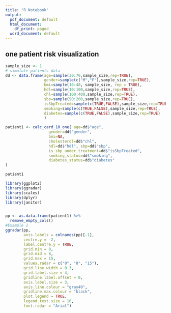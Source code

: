 ```yaml
---
title: "R Notebook"
output:
  pdf_document: default
  html_document:
    df_print: paged
  word_document: default
---
```



## one patient risk visualization 
```r
sample_size <- 1
# simulate patients data
dd <- data.frame(age=sample(30:70,sample_size,rep=TRUE),
                 gender=sample(c("M","F"),sample_size,rep=TRUE),
                 bmi=sample(16:48, sample_size, rep = TRUE),
                 hdl=sample(10:100,sample_size,rep=TRUE),
                 chl=sample(100:400,sample_size,rep=TRUE),
                 sbp=sample(90:200,sample_size,rep=TRUE),
                 isSbpTreated=sample(c(TRUE,FALSE),sample_size,rep=TRUE),
                 smoking=sample(c(TRUE,FALSE),sample_size,rep=TRUE),
                 diabetes=sample(c(TRUE,FALSE),sample_size,rep=TRUE)
                 )

patient1 <- calc_card_10_one( age=dd$"age",
                   gender=dd$"gender",
                   bmi=NA,
                   cholesterol=dd$"chl",
                   hdl=dd$"hdl", sbp=dd$"sbp",
                   is_sbp_under_treatment=dd$"isSbpTreated",
                   smoking_status=dd$"smoking",
                   diabetes_status=dd$"diabetes"
)

patient1
```


```r
library(ggplot2)
library(ggradar)
library(scales)
library(dplyr)
library(janitor)


pp <- as.data.frame(patient1) %>%
  remove_empty_cols()
#Example 1
ggradar(pp,
        axis.labels = colnames(pp)[-1],
        centre.y = -2,
        label.centre.y = TRUE,
        grid.min = 0,
        grid.mid = 8,
        grid.max = 15,
        values.radar = c("0", "8", "15"), 
        grid.line.width = 0.3,
        grid.label.size = 4,
        gridline.label.offset = 0,
        axis.label.size = 3,
        axis.line.colour = "gray40",
        gridline.max.colour = "black",
        plot.legend = TRUE,
        legend.text.size = 10,
        font.radar = "Arial")



```
